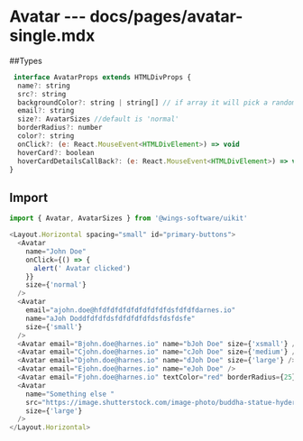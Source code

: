# Avatar --- docs/pages/avatar-single.mdx

##Types

```js
 interface AvatarProps extends HTMLDivProps {
  name?: string
  src?: string
  backgroundColor?: string | string[] // if array it will pick a random colour from the group
  email?: string
  size?: AvatarSizes //default is 'normal'
  borderRadius?: number
  color?: string
  onClick?: (e: React.MouseEvent<HTMLDivElement>) => void
  hoverCard?: boolean
  hoverCardDetailsCallBack?: (e: React.MouseEvent<HTMLDivElement>) => void
}
```

## Import

```js
import { Avatar, AvatarSizes } from '@wings-software/uikit'
```

```js live=true
<Layout.Horizontal spacing="small" id="primary-buttons">
  <Avatar
    name="John Doe"
    onClick={() => {
      alert(' Avatar clicked')
    }}
    size={'normal'}
  />
  <Avatar
    email="ajohn.doe@hfdfdfdfdfdfdfdfdfdsfdfdfdarnes.io"
    name="aJoh Doddfdfdfdsfdfdfdfdfdsfdsfdsfe"
    size={'small'}
  />
  <Avatar email="Bjohn.doe@harnes.io" name="bJoh Doe" size={'xsmall'} />
  <Avatar email="Cjohn.doe@harnes.io" name="cJoh Doe" size={'medium'} />
  <Avatar email="Djohn.doe@harnes.io" name="dJoh Doe" size={'large'} />
  <Avatar email="Ejohn.doe@harnes.io" name="eJoh Doe" />
  <Avatar email="Fjohn.doe@harnes.io" textColor="red" borderRadius={25} />
  <Avatar
    name="Something else "
    src="https://image.shutterstock.com/image-photo/buddha-statue-hyderabadhyderabadindia-260nw-1366155431.jpg"
    size={'large'}
  />
</Layout.Horizontal>
```
